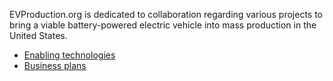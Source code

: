 EVProduction.org is dedicated to collaboration regarding various projects to bring a viable battery-powered electric vehicle into mass production in the United States.

* [[Enabling technologies]]
* [[Business plans]]